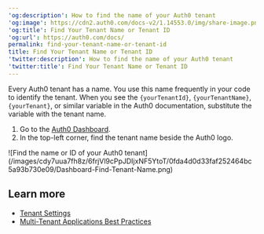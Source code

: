 ---
'og:description': How to find the name of your Auth0 tenant
'og:image': https://cdn2.auth0.com/docs-v2/1.14553.0/img/share-image.png
'og:title': Find Your Tenant Name or Tenant ID
'og:url': https://auth0.com/docs/
permalink: find-your-tenant-name-or-tenant-id
title: Find Your Tenant Name or Tenant ID
'twitter:description': How to find the name of your Auth0 tenant
'twitter:title': Find Your Tenant Name or Tenant ID
---
Every Auth0 tenant has a name. You use this name frequently in your code to identify the tenant. When you see the `{yourTenantId}`, `{yourTenantName}`, `{yourTenant}`, or similar variable in the Auth0 documentation, substitute the variable with the tenant name.

1. Go to the [Auth0 Dashboard](https://manage.auth0.com/#).
2. In the top-left corner, find the tenant name beside the Auth0 logo.

<Frame>![Find the name or ID of your Auth0 tenant](/images/cdy7uua7fh8z/6frjVl9cPpJDIjxNF5YtoT/0fda4d0d33faf252464bc5a93b730e09/Dashboard-Find-Tenant-Name.png)</Frame>

## Learn more

* [Tenant Settings](/docs/get-started/tenant-settings)
* [Multi-Tenant Applications Best Practices](/docs/get-started/auth0-overview/create-tenants/multi-tenant-apps-best-practices)